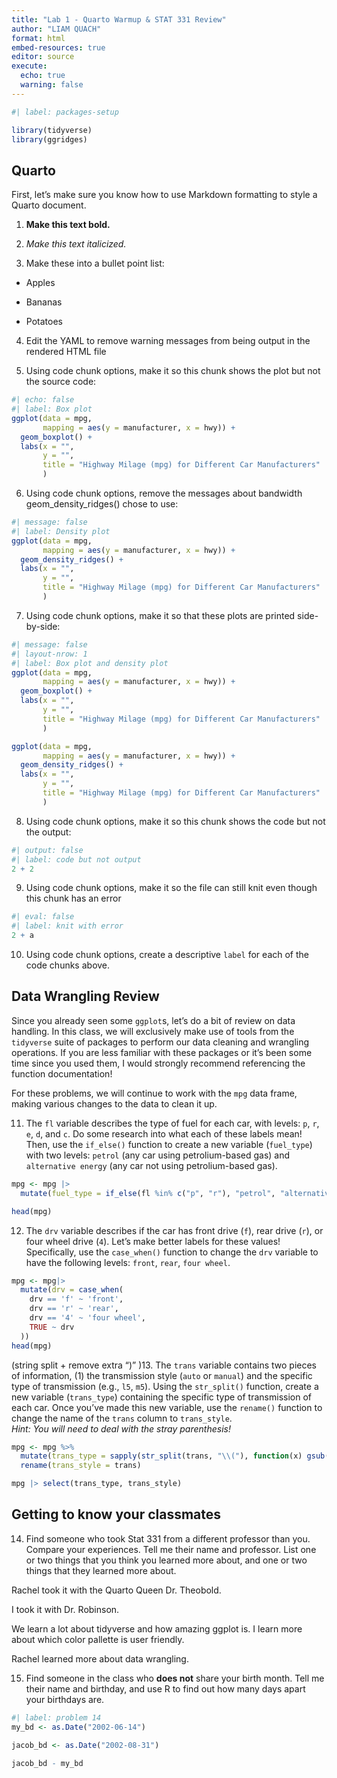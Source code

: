```yaml
---
title: "Lab 1 - Quarto Warmup & STAT 331 Review"
author: "LIAM QUACH"
format: html
embed-resources: true
editor: source
execute: 
  echo: true
  warning: false
---
```


```r
#| label: packages-setup

library(tidyverse)
library(ggridges)
```

## Quarto

First, let's make sure you know how to use Markdown formatting to style a Quarto
document.

1.  **Make this text bold.**

2.  *Make this text italicized.*

3.  Make these into a bullet point list:

-   Apples

-   Bananas

-   Potatoes

4.  Edit the YAML to remove warning messages from being output in the rendered
HTML file

5. Using code chunk options, make it so this chunk shows the plot but not the source code:

```r
#| echo: false
#| label: Box plot
ggplot(data = mpg, 
       mapping = aes(y = manufacturer, x = hwy)) + 
  geom_boxplot() +
  labs(x = "",
       y = "", 
       title = "Highway Milage (mpg) for Different Car Manufacturers"
       )
```

6. Using code chunk options, remove the messages about bandwidth geom_density_ridges() chose to use:

```r
#| message: false
#| label: Density plot
ggplot(data = mpg, 
       mapping = aes(y = manufacturer, x = hwy)) + 
  geom_density_ridges() +
  labs(x = "",
       y = "", 
       title = "Highway Milage (mpg) for Different Car Manufacturers"
       )
```

7. Using code chunk options, make it so that these plots are printed side-by-side:

```r
#| message: false
#| layout-nrow: 1
#| label: Box plot and density plot
ggplot(data = mpg, 
       mapping = aes(y = manufacturer, x = hwy)) + 
  geom_boxplot() +
  labs(x = "",
       y = "", 
       title = "Highway Milage (mpg) for Different Car Manufacturers"
       )

ggplot(data = mpg, 
       mapping = aes(y = manufacturer, x = hwy)) + 
  geom_density_ridges() +
  labs(x = "",
       y = "", 
       title = "Highway Milage (mpg) for Different Car Manufacturers"
       )
```

8. Using code chunk options, make it so this chunk shows the code but not the output:

```r
#| output: false
#| label: code but not output
2 + 2
```

9. Using code chunk options, make it so the file can still knit even though this chunk has an error

```r
#| eval: false
#| label: knit with error
2 + a
```

10. Using code chunk options, create a descriptive `label` for each of the code
chunks above.

## Data Wrangling Review

Since you already seen some `ggplot`s, let's do a bit of review on data 
handling. In this class, we will exclusively make use of tools from the 
`tidyverse` suite of packages to perform our data cleaning and wrangling
operations. If you are less familiar with these packages or it's been some time
since you used them, I would strongly recommend referencing the function 
documentation!  

For these problems, we will continue to work with the `mpg` data frame, making
various changes to the data to clean it up. 

11. The `fl` variable describes the type of fuel for each car, with levels: `p`, 
`r`, `e`, `d`, and `c`. Do some research into what each of these labels mean! 
Then, use the `if_else()` function to create a new variable (`fuel_type`) with
two levels: `petrol` (any car using petrolium-based gas) and 
`alternative energy` (any car not using petrolium-based gas). 

```r
mpg <- mpg |> 
  mutate(fuel_type = if_else(fl %in% c("p", "r"), "petrol", "alternative energy"))

head(mpg)
```

12. The `drv` variable describes if the car has front drive (`f`), rear drive
(`r`), or four wheel drive (`4`). Let's make better labels for these values! 
Specifically, use the `case_when()` function to change the `drv` variable to have
the following levels: `front`, `rear`, `four wheel`. 

```r
mpg <- mpg|> 
  mutate(drv = case_when(
    drv == 'f' ~ 'front',
    drv == 'r' ~ 'rear',
    drv == '4' ~ 'four wheel',
    TRUE ~ drv  
  ))
head(mpg)
```



(string split + remove extra ")" )13. The `trans` variable contains two pieces of information, (1) the
transmission style (`auto` or `manual`) and the specific type of transmission
(e.g., `l5`, `m5`). Using the `str_split()` function, create a new variable
(`trans_type`) containing the specific type of transmission of each car. Once
you've made this new variable, use the `rename()` function to change the name
of the `trans` column to `trans_style`.   
*Hint: You will need to deal with the stray parenthesis!* 

```r
mpg <- mpg %>%
  mutate(trans_type = sapply(str_split(trans, "\\("), function(x) gsub("\\)", "", x[2]))) %>%
  rename(trans_style = trans)

mpg |> select(trans_type, trans_style)
```

## Getting to know your classmates

14. Find someone who took Stat 331 from a different professor than you. Compare
your experiences. Tell me their name and professor. List one or two things that
you think you learned more about, and one or two things that they learned more
about.

Rachel took it with the Quarto Queen Dr. Theobold. 

I took it with Dr. Robinson. 

We learn a lot about tidyverse and how amazing ggplot is. I learn more about which color pallette is user friendly. 

Rachel learned more about data wrangling.

15. Find someone in the class who **does not** share your birth month. Tell me
their name and birthday, and use R to find out how many days apart your
birthdays are.

```r
#| label: problem 14
my_bd <- as.Date("2002-06-14")
  
jacob_bd <- as.Date("2002-08-31")

jacob_bd - my_bd
```

